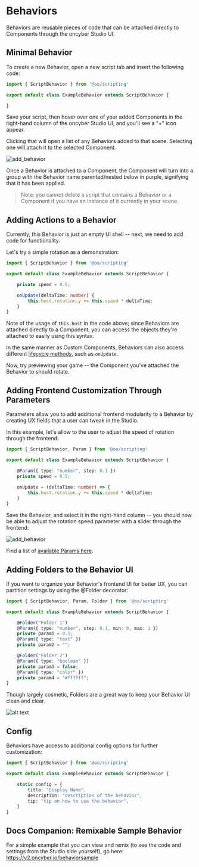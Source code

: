 # Behaviors

Behaviors are reusable pieces of code that can be attached directly to Components through the oncyber Studio UI.

## Minimal Behavior

To create a new Behavior, open a new script tab and insert the following code:

```ts copy
import { ScriptBehavior } from '@oo/scripting'

export default class ExampleBehavior extends ScriptBehavior {

}
```

Save your script, then hover over one of your added Components in the right-hand column of the oncyber Studio UI, and you'll see a "+" icon appear.

Clicking that will open a list of any Behaviors added to that scene. Selecting one will attach it to the selected Component.

![add_behavior](../public/behavior1.png)

Once a Behavior is attached to a Component, the Component will turn into a group with the Behavior name parented/nested below in purple, signifying that it has been applied.

> Note: you cannot delete a script that contains a Behavior or a Component if you have an instance of it currently in your scene.

## Adding Actions to a Behavior

Currently, this Behavior is just an empty UI shell -- next, we need to add code for functionality.

Let's try a simple rotation as a demonstration:

```ts {5, 7-9} copy
import { ScriptBehavior } from '@oo/scripting'

export default class ExampleBehavior extends ScriptBehavior {

    private speed = 0.5;

    onUpdate(deltaTime: number) {
        this.host.rotation.y += this.speed * deltaTime;
    }
}
```

Note of the usage of `this.host` in the code above; since Behaviors are attached directly to a Component, you can access the objects they're attached to easily using this syntax.

In the same manner as Custom Components, Behaviors can also access different [lifecycle methods](./lifecycle), such as `onUpdate`.

Now, try previewing your game -- the Component you've attached the Behavior to should rotate.

## Adding Frontend Customization Through Parameters

Parameters allow you to add additional frontend modularity to a Behavior by creating UX fields that a user can tweak in the Studio.

In this example, let's allow to the user to adjust the speed of rotation through the frontend:

```ts {1, 5} copy /, Param/
import { ScriptBehavior, Param } from '@oo/scripting'

export default class ExampleBehavior extends ScriptBehavior {

    @Param({ type: "number", step: 0.1 })
    private speed = 0.5;

    onUpdate = (deltaTime: number) => {
        this.host.rotation.y += this.speed * deltaTime;
    }
}
```

Save the Behavior, and select it in the right-hand column -- you should now be able to adjust the rotation speed parameter with a slider through the frontend:

![add_behavior](../public/behavior2.png)

Find a list of [available Params here](./reference/scriptparam.md).

## Adding Folders to the Behavior UI

If you want to organize your Behavior's frontend UI for better UX, you can partition settings by using the @Folder decorator:

```ts {1, 5, 11} copy
import { ScriptBehavior, Param, Folder } from '@oo/scripting'

export default class ExampleBehavior extends ScriptBehavior {

    @Folder("Folder 1")
    @Param({ type: "number", step: 0.1, min: 0, max: 1 })
    private param1 = 0.1;
    @Param({ type: "text" })
    private param2 = "";

    @Folder("Folder 2")
    @Param({ type: "boolean" })
    private param3 = false;
    @Param({ type: "color" })
    private param4 = "#ffffff";
}
```

Though largely cosmetic, Folders are a great way to keep your Behavior UI clean and clear.

![alt text](../public/folder.png)

## Config

Behaviors have access to additional config options for further customization:

```ts {5-9} copy
import { ScriptBehavior } from '@oo/scripting'

export default class ExampleBehavior extends ScriptBehavior {

    static config = {
        title: "Display Name",
        description: "description of the behavior",
        tip: "tip on how to use the behavior",
    }
}
```

## Docs Companion: Remixable Sample Behavior

For a simple example that you can view and remix (to see the code and settings from the Studio side yourself), go here: https://v2.oncyber.io/behaviorsample